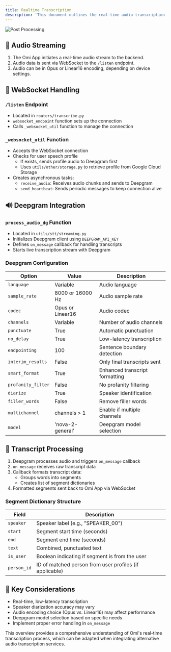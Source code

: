 ```yaml
---
title: Realtime Transcription
description: 'This document outlines the real-time audio transcription process in the Omi application.'
---
```


![Post Processing](/images/transcription-process.png)

## 📡 Audio Streaming

1. The Omi App initiates a real-time audio stream to the backend.
2. Audio data is sent via WebSocket to the `/listen` endpoint.
3. Audio can be in Opus or Linear16 encoding, depending on device settings.

## 🔌 WebSocket Handling

### `/listen` Endpoint

- Located in `routers/transcribe.py`
- `websocket_endpoint` function sets up the connection
- Calls `_websocket_util` function to manage the connection

### `_websocket_util` Function

- Accepts the WebSocket connection
- Checks for user speech profile
  - If exists, sends profile audio to Deepgram first
  - Uses `utils/other/storage.py` to retrieve profile from Google Cloud Storage
- Creates asynchronous tasks:
  - `receive_audio`: Receives audio chunks and sends to Deepgram
  - `send_heartbeat`: Sends periodic messages to keep connection alive

## 🔊 Deepgram Integration

### `process_audio_dg` Function

- Located in `utils/stt/streaming.py`
- Initializes Deepgram client using `DEEPGRAM_API_KEY`
- Defines `on_message` callback for handling transcripts
- Starts live transcription stream with Deepgram

### Deepgram Configuration

| Option | Value | Description |
|--------|-------|-------------|
| `language` | Variable | Audio language |
| `sample_rate` | 8000 or 16000 Hz | Audio sample rate |
| `codec` | Opus or Linear16 | Audio codec |
| `channels` | Variable | Number of audio channels |
| `punctuate` | True | Automatic punctuation |
| `no_delay` | True | Low-latency transcription |
| `endpointing` | 100 | Sentence boundary detection |
| `interim_results` | False | Only final transcripts sent |
| `smart_format` | True | Enhanced transcript formatting |
| `profanity_filter` | False | No profanity filtering |
| `diarize` | True | Speaker identification |
| `filler_words` | False | Remove filler words |
| `multichannel` | channels > 1 | Enable if multiple channels |
| `model` | 'nova-2-general' | Deepgram model selection |

## 🔄 Transcript Processing

1. Deepgram processes audio and triggers `on_message` callback
2. `on_message` receives raw transcript data
3. Callback formats transcript data:
   - Groups words into segments
   - Creates list of segment dictionaries
4. Formatted segments sent back to Omi App via WebSocket

### Segment Dictionary Structure

| Field | Description |
|-------|-------------|
| `speaker` | Speaker label (e.g., "SPEAKER_00") |
| `start` | Segment start time (seconds) |
| `end` | Segment end time (seconds) |
| `text` | Combined, punctuated text |
| `is_user` | Boolean indicating if segment is from the user |
| `person_id` | ID of matched person from user profiles (if applicable) |

## 🔑 Key Considerations

- Real-time, low-latency transcription
- Speaker diarization accuracy may vary
- Audio encoding choice (Opus vs. Linear16) may affect performance
- Deepgram model selection based on specific needs
- Implement proper error handling in `on_message`

This overview provides a comprehensive understanding of Omi's real-time transcription process, which can be adapted when integrating alternative audio transcription services.
